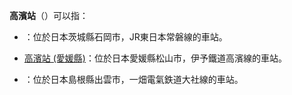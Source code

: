 '''高濱站'''（{{lang|ja|たかはま}}）可以指：
*{{lj|高濱站 (茨城縣)|高浜駅 (茨城県)}}：位於日本茨城縣石岡市，JR東日本常磐線的車站。
*[[高濱站_(愛媛縣)|高濱站 (愛媛縣)]]：位於日本愛媛縣松山市，伊予鐵道高濱線的車站。
*{{lj|高濱站 (島根縣)|高浜駅 (島根県)}}：位於日本島根縣出雲市，一畑電氣鉄道大社線的車站。

{{Disambig|G高|Cat=三字車站名消歧義}}
